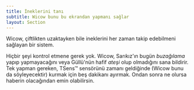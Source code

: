 ```yaml
---
title: İneklerini tanı
subtitle: Wicow bunu bu ekrandan yapmanı sağlar
layout: Section
---
```


Wicow, çiftlikten uzaktayken bile ineklerini her zaman takip edebilmeni 
sağlayan bir sistem.

Hiçbir şeyi kontrol etmene gerek yok. Wicow, Sarıkız'ın bugün *buzağılama* 
yapıp yapmayacağını veya Güllü'nün hafif *ateşi* olup olmadığını sana bildirir.
Tek yapman gereken, TSens™ sensörünü zamanı geldiğinde (Wicow bunu da söyleyecektir) 
kurmak için beş dakikanı ayırmak. Ondan sonra ne olursa haberin olacağından
emin olabilirsin.
